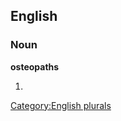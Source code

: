 
==English==

===Noun===
'''osteopaths'''

# {{plural of|[[osteopath]]}}

[[Category:English plurals]]